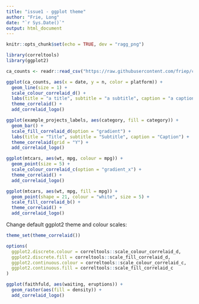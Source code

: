 ```yaml
---
title: "issue1 - ggplot theme"
author: "Frie, Long"
date: "`r Sys.Date()`"
output: html_document
---
```


```r
knitr::opts_chunk$set(echo = TRUE, dev = "ragg_png")
```

```r
library(correltools)
library(ggplot2)

ca_counts <- readr::read_csv("https://raw.githubusercontent.com/friep/correlaid-utils/main/correlaid-analytics/data/all_daily.csv")

ggplot(ca_counts, aes(x = date, y = n, color = platform)) +
  geom_line(size = 1) +
  scale_colour_correlaid_d() +
  labs(title = "a title", subtitle = "a subtitle", caption = "a caption") +
  theme_correlaid() +
  add_correlaid_logo()
```

```r
ggplot(example_projects_labels, aes(category, fill = category)) +
  geom_bar() +
  scale_fill_correlaid_d(option = "gradient") +
  labs(title = "Title", subtitle = "Subtitle", caption = "Caption") +
  theme_correlaid(grid = "Y") +
  add_correlaid_logo()
```

```r
ggplot(mtcars, aes(wt, mpg, colour = mpg)) +
  geom_point(size = 5) +
  scale_colour_correlaid_c(option = "gradient_x") +
  theme_correlaid() +
  add_correlaid_logo()
```

```r
ggplot(mtcars, aes(wt, mpg, fill = mpg)) +
  geom_point(shape = 21, colour = "white", size = 5) +
  scale_fill_correlaid_b() +
  theme_correlaid() +
  add_correlaid_logo()
```

Change default ggplot2 theme and colour scales:

```r
theme_set(theme_correlaid())

options(
  ggplot2.discrete.colour = correltools::scale_colour_correlaid_d,
  ggplot2.discrete.fill = correltools::scale_fill_correlaid_d,
  ggplot2.continuous.colour = correltools::scale_colour_correlaid_c,
  ggplot2.continuous.fill = correltools::scale_fill_correlaid_c
)
```

```r
ggplot(faithfuld, aes(waiting, eruptions)) +
  geom_raster(aes(fill = density)) +
  add_correlaid_logo()
```
